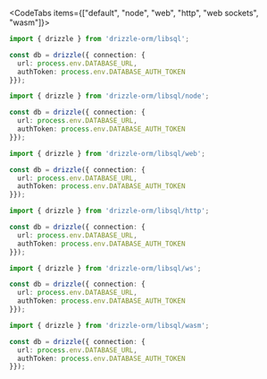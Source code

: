 
<CodeTabs items={["default", "node", "web", "http", "web sockets", "wasm"]}>
```typescript copy
import { drizzle } from 'drizzle-orm/libsql';

const db = drizzle({ connection: {
  url: process.env.DATABASE_URL, 
  authToken: process.env.DATABASE_AUTH_TOKEN 
}});
```
```typescript copy
import { drizzle } from 'drizzle-orm/libsql/node';

const db = drizzle({ connection: {
  url: process.env.DATABASE_URL, 
  authToken: process.env.DATABASE_AUTH_TOKEN 
}});
```
```typescript copy
import { drizzle } from 'drizzle-orm/libsql/web';

const db = drizzle({ connection: {
  url: process.env.DATABASE_URL, 
  authToken: process.env.DATABASE_AUTH_TOKEN 
}});
```
```typescript copy
import { drizzle } from 'drizzle-orm/libsql/http';

const db = drizzle({ connection: {
  url: process.env.DATABASE_URL, 
  authToken: process.env.DATABASE_AUTH_TOKEN 
}});
```
```typescript copy
import { drizzle } from 'drizzle-orm/libsql/ws';

const db = drizzle({ connection: {
  url: process.env.DATABASE_URL, 
  authToken: process.env.DATABASE_AUTH_TOKEN 
}});
```
```typescript copy
import { drizzle } from 'drizzle-orm/libsql/wasm';

const db = drizzle({ connection: {
  url: process.env.DATABASE_URL, 
  authToken: process.env.DATABASE_AUTH_TOKEN 
}});
```
</CodeTabs>